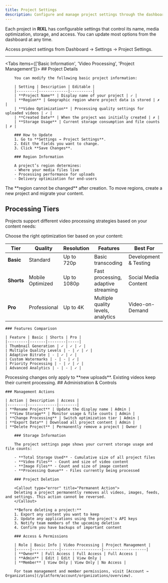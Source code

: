 ```yaml
---
title: Project Settings
description: Configure and manage project settings through the dashboard
---
```



Each project in **RIXL** has configurable settings that control its name, media optimization, storage, and access. You can update most options from the dashboard at any time.

<Callout type="info">
Access project settings from Dashboard → Settings → Project Settings.
</Callout>

---

<Tabs items={['Basic Information', 'Video Processing', 'Project Management']}>
    <Tab value="Basic Information">
        ## Project Details
        
        You can modify the following basic project information:

        | Setting | Description | Editable |
        |---------|-------------|----------|
        | **Project Name** | Display name of your project | ✓ |
        | **Region** | Geographic region where project data is stored | ✗ |
        | **Video Optimization** | Processing quality settings for uploaded videos | ✓ |
        | **Created Date** | When the project was initially created | ✗ |
        | **Storage Usage** | Current storage consumption and file counts | ✗ |

        ### How to Update
        1. Go to **Settings → Project Settings**.  
        2. Edit the fields you want to change.  
        3. Click **Save Changes**.  

        ### Region Information

        A project’s region determines:  
        - Where your media files live  
        - Processing performance for uploads  
        - Delivery optimization for end-users  

<Callout type="warn">
The **region cannot be changed** after creation. To move regions, create a new project and migrate your content.
</Callout>
</Tab>

<Tab value="Video Processing">
        
## Processing Tiers

Projects support different video processing strategies based on your content needs:

Choose the right optimization tier based on your content:

| Tier | Quality | Resolution | Features | Best For |
|------|---------|------------|----------|----------|
| **Basic** | Standard | Up to 720p | Basic transcoding | Development & Testing |
| **Shorts** | Mobile Optimized | Up to 1080p | Fast processing, adaptive streaming | Social Media Content |
| **Pro** | Professional | Up to 4K | Multiple quality levels, analytics | Video-on-Demand |

    ### Features Comparison

    | Feature | Basic | Shorts | Pro |
    |---------|-------|--------|-----|
    | Thumbnail Generation | ✓ | ✓ | ✓ |
    | Multiple Quality Levels | - | ✓ | ✓ |
    | Adaptive Bitrate | - | ✓ | ✓ |
    | Custom Watermarks | - | - | ✓ |
    | Priority Processing | - | ✓ | ✓ |
    | Advanced Analytics | - | - | ✓ |

<Callout type="info">
Processing changes only apply to **new uploads**. Existing videos keep their current processing.
</Callout>

</Tab>

<Tab value="Project Management">
## Administration & Controls

    ### Management Actions

    | Action | Description | Access |
    |--------|-------------|--------|
    | **Rename Project** | Update the display name | Admin |
    | **View Storage** | Monitor usage & file counts | Admin |
    | **Change Processing** | Switch optimization tier | Admin |
    | **Export Data** | Download all project content | Admin |
    | **Delete Project** | Permanently remove a project | Owner |

        ### Storage Information

        The project settings page shows your current storage usage and file counts:

        - **Total Storage Used** - Cumulative size of all project files
        - **Video Files** - Count and size of video content
        - **Image Files** - Count and size of image content
        - **Processing Queue** - Files currently being processed

        ### Project Deletion

        <Callout type="error" title="Permanent Action">
        Deleting a project permanently removes all videos, images, feeds, and settings. This action cannot be reversed.
        </Callout>

        **Before deleting a project:**
        1. Export any content you want to keep
        2. Update any applications using the project's API keys
        3. Notify team members of the upcoming deletion
        4. Confirm you have backups of important content

        ### Access & Permissions

        | Role | Basic Info | Video Processing | Project Management |
        |------|------------|------------------|-------------------|
        | **Owner** | Full Access | Full Access | Full Access |
        | **Admin** | Edit | Edit | View Only |
        | **Member** | View Only | View Only | No Access |

        For team management and member permissions, visit [Account → Organizations](/platform/account/organizations/overview).
</Tab>
</Tabs>
